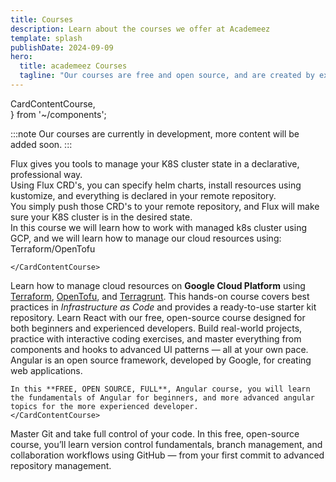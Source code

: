 ```yaml
---
title: Courses
description: Learn about the courses we offer at Academeez
template: splash
publishDate: 2024-09-09
hero:
  title: academeez Courses
  tagline: "Our courses are free and open source, and are created by experts in the field. No need to register, the courses are open for everyone."
---
```


  CardContentCourse,   
} from '~/components';


:::note
Our courses are currently in development, more content will be added soon.
:::

<CardGrid stagger>  
  <Card>
    <CardContentCourse title="FluxCD" slug="fluxcd" img="flux">
      Flux gives you tools to manage your K8S cluster state in a declarative, professional way.
      <br />
      Using Flux CRD's, you can specify helm charts, install resources using kustomize, and everything is declared in your remote repository.
      <br/>
      You simply push those CRD's to your remote repository, and Flux will make sure your K8S cluster is in the desired state.
      <br/>
      In this course we will learn how to work with managed k8s cluster using GCP, and we will learn how to manage our cloud resources using: Terraform/OpenTofu
      
    </CardContentCourse>    
  </Card>
  <Card>
    <CardContentCourse title="Terraform / OpenTofu" slug="terraform" img="terraform">
      Learn how to manage cloud resources on <strong>Google Cloud Platform</strong> 
  using <a href="https://developer.hashicorp.com/terraform" target="_blank">Terraform</a>, 
  <a href="https://opentofu.org/" target="_blank">OpenTofu</a>, and 
  <a href="https://terragrunt.gruntwork.io/" target="_blank">Terragrunt</a>. 
  This hands-on course covers best practices in <em>Infrastructure as Code</em> 
  and provides a ready-to-use starter kit repository.
    </CardContentCourse>    
  </Card>
  <Card>
    <CardContentCourse title="React">
      Learn React with our free, open-source course designed for both beginners and experienced developers. Build real-world projects, practice with interactive coding exercises, and master everything from components and hooks to advanced UI patterns — all at your own pace.
    </CardContentCourse>    
  </Card>
  <Card>
    <CardContentCourse title="Angular">
    Angular is an open source framework, developed by Google, for creating web applications.<br/>
    
    In this **FREE, OPEN SOURCE, FULL**, Angular course, you will learn the fundamentals of Angular for beginners, and more advanced angular topics for the more experienced developer.
    </CardContentCourse>
  </Card>
  <Card>
    <CardContentCourse title="Git">
    Master Git and take full control of your code. In this free, open-source course, you’ll learn version control fundamentals, branch management, and collaboration workflows using GitHub — from your first commit to advanced repository management.
    </CardContentCourse>
  </Card>
</CardGrid>